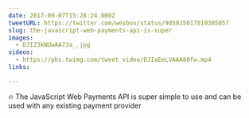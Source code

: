 ```yaml
---
date: 2017-09-07T15:28:24.000Z
tweetURL: https://twitter.com/wesbos/status/905815017819385857
slug: the-javascript-web-payments-api-is-super
images:
  - DJIZ3kNUwAA7Ja_.jpg
videos:
  - https://pbs.twimg.com/tweet_video/DJIaEeLVAAA80fw.mp4
links:

---
```

🔥 The JavaScript Web Payments API is super simple to use and can be used with any existing payment provider

